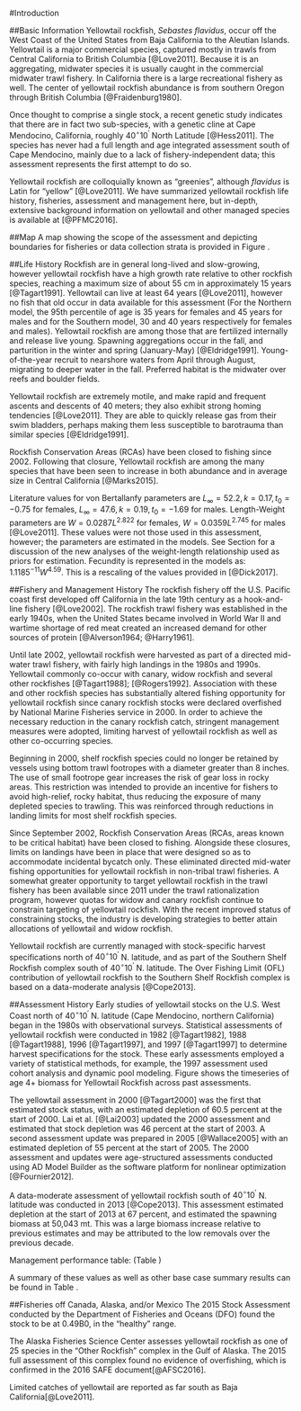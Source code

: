 <!-- ***********INTRODUCTION SECTION*************************************** -->

#Introduction

##Basic Information
Yellowtail rockfish, *Sebastes flavidus*, occur off the West Coast of the United States from Baja California to the Aleutian Islands.  Yellowtail is a major commercial species, captured mostly in trawls from Central California to British Columbia [@Love2011].  Because it is an aggregating, midwater species it is usually caught in the commercial midwater trawl fishery. In California there is a large recreational fishery as well. The center of yellowtail rockfish abundance is from southern Oregon through British Columbia [@Fraidenburg1980].  

Once thought to comprise a single stock, a recent genetic study indicates that there are in fact two sub-species, with a genetic cline at Cape Mendocino, California, roughly  $40^\circ 10^\prime$ North Latitude [@Hess2011].  The species has never had a full length and age integrated assessment south of Cape Mendocino, mainly due to a lack of fishery-independent data; this assessment represents the first attempt to do so.

Yellowtail rockfish are colloquially known as "greenies", although *flavidus* is Latin for "yellow" [@Love2011].  We have summarized yellowtail rockfish life history, fisheries, assessment and management here, but in-depth, extensive background information on yellowtail and other managed species is available at [@PFMC2016].  

##Map
A map showing the scope of the assessment and depicting boundaries for fisheries or data collection strata is provided in Figure \ref{fig:boundary_map}.

##Life History
Rockfish are in general long-lived and slow-growing, however yellowtail rockfish have a high growth rate relative to other rockfish species, reaching a maximum size of about 55 cm in approximately 15 years [@Tagart1991].  Yellowtail can live at least 64 years [@Love2011], however no fish that old occur in data available for this assessment (For the Northern model, the 95th percentile of age is 35 years for females and 45 years for males and for the Southern model, 30 and 40 years respectively for females and males).  Yellowtail rockfish are among those that are fertilized internally and release live young.  Spawning aggregations occur in the fall, and parturition in the winter and spring (January-May) [@Eldridge1991].  Young-of-the-year recruit to nearshore waters from April through August, migrating to deeper water in the fall.  Preferred habitat is the midwater over reefs and boulder fields.  

Yellowtail rockfish are extremely motile, and make rapid and frequent ascents and descents of 40 meters; they also exhibit strong homing tendencies [@Love2011].  They are able to quickly release gas from their swim bladders, perhaps making them less susceptible to barotrauma than similar species [@Eldridge1991].  

Rockfish Conservation Areas (RCAs) have been closed to fishing since 2002.  Following that closure, Yellowtail rockfish are among the many species that have been seen to increase in both abundance and in average size in Central California  [@Marks2015].

Literature values for von Bertallanfy parameters are $L_\infty = 52.2, k = 0.17, t_0 = -0.75$ for females, $L_\infty = 47.6, k=0.19, t_0 = -1.69$ for males.  Length-Weight parameters are $W = 0.0287L^{2.822}$ for females, $W = 0.0359L^{2.745}$ for males [@Love2011].  These values were not those used in this assessment, however; the parameters are estimated in the models.  See Section \ref{bio-params} for a discussion of the new analyses of the weight-length relationship used as priors for estimation.  Fecundity is represented in the models as:  $1.1185^{-11}W^{4.59}$.  This is a rescaling of the values provided in [@Dick2017].

##Fishery and Management History
The rockfish fishery off the U.S. Pacific coast first developed off California in the late 19th century as a hook-and-line fishery [@Love2002].  The rockfish trawl fishery was established in the early 1940s, when the United States became involved in World War II and wartime shortage of red meat created an increased demand for other sources of protein [@Alverson1964; @Harry1961].

Until late 2002, yellowtail rockfish were harvested as part of a directed mid-water trawl fishery, with fairly high landings in the 1980s and 1990s.  Yellowtail commonly co-occur with canary, widow rockfish and several other rockfishes [@Tagart1988]; [@Rogers1992]. Association with these and other rockfish species has substantially altered fishing opportunity for yellowtail rockfish since canary rockfish stocks were declared overfished by National Marine Fisheries service in 2000. In order to achieve the necessary reduction in the canary rockfish catch, stringent management measures were adopted, limiting harvest of yellowtail rockfish as well as other co-occurring species.

Beginning in 2000, shelf rockfish species could no longer be retained by vessels using bottom trawl footropes with a diameter greater than 8 inches. The use of small footrope gear increases the risk of gear loss in rocky areas. This restriction was intended to provide an incentive for fishers to avoid high-relief, rocky habitat, thus reducing the exposure of many depleted species to trawling. This was reinforced through reductions in landing limits for most shelf rockfish species.

Since September 2002, Rockfish Conservation Areas (RCAs, areas known to be critical habitat) have been closed to fishing.  Alongside these closures, limits on landings have been in place that were designed so as to accommodate incidental bycatch only.  These eliminated directed mid-water fishing opportunities for yellowtail rockfish in non-tribal trawl fisheries. A somewhat greater opportunity to target yellowtail rockfish in the trawl fishery has been available since 2011 under the trawl rationalization program, however quotas for widow and canary rockfish continue to constrain targeting of yellowtail rockfish.  With the recent improved status of constraining stocks, the industry is developing strategies to better attain allocations of yellowtail and widow rockfish. 

Yellowtail rockfish are currently managed with stock-specific harvest specifications north of $40^\circ 10^\prime$ N. latitude, and as part of the Southern Shelf Rockfish complex south of $40^\circ 10^\prime$ N. latitude. The Over Fishing Limit (OFL) contribution of yellowtail rockfish to the Southern Shelf Rockfish complex is based on a data-moderate analysis [@Cope2013].

##Assessment History
Early studies of yellowtail stocks on the U.S. West Coast north of  $40^\circ 10^\prime$ N. latitude (Cape Mendocino, northern California) began in the 1980s with observational surveys.  Statistical assessments of yellowtail rockfish  were conducted in 1982 [@Tagart1982], 1988 [@Tagart1988], 1996 [@Tagart1997], and 1997 [@Tagart1997] to determine harvest specifications for the stock. These early assessments employed a variety of statistical methods, for example, the 1997 assessment used cohort analysis and dynamic pool modeling.  Figure \ref{fig:assessment_history}shows the timeseries of age 4+ biomass for Yellowtail Rockfish across past assessments.

The yellowtail assessment in 2000 [@Tagart2000] was the first that estimated stock status, with an estimated depletion of 60.5 percent at the start of 2000. Lai et al. [@Lai2003] updated the 2000 assessment and estimated that stock depletion was 46 percent at the start of 2003. A second assessment update was prepared in 2005 [@Wallace2005] with an estimated depletion of 55 percent at the start of 2005.  The 2000 assessment and updates were age-structured assessments conducted using AD Model Builder as the software platform for nonlinear optimization [@Fournier2012].

A data-moderate assessment of yellowtail rockfish south of $40^\circ 10^\prime$ N. latitude was conducted in 2013 [@Cope2013]. This assessment estimated depletion at the start of 2013 at 67 percent, and estimated the spawning biomass at 50,043 mt. This was a large biomass increase relative to previous estimates and may be attributed to the low removals over the previous decade.


\hl{Include: Management performance tables comparing 
Overfishing Limit (OFL), Annual Catch Limit (ACL), Harvest Guideline (HG) 
[CPS only], landings, and catch (i.e., landings plus discard) for each area and year.}


Management performance table: (Table \ref{tab:mnmgt_perform})  

A summary of these values as well as other base case summary results can be found 
in Table \ref{tab:base_summary}.


##Fisheries off Canada, Alaska, and/or Mexico
The 2015 Stock Assessment conducted by the Department of Fisheries and Oceans (DFO) found the stock to be at 0.49B0, in the "healthy" range.

The Alaska Fisheries Science Center assesses yellowtail rockfish as one of 25 species in the "Other Rockfish" complex in the Gulf of Alaska.  The 2015 full assessment of this complex found no evidence of overfishing, which is confirmed in the 2016 SAFE document[@AFSC2016].

Limited catches of yellowtail are reported as far south as Baja California[@Love2011].

